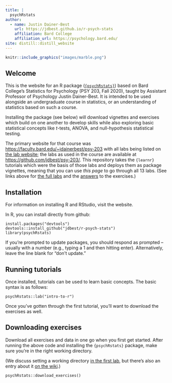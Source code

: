 ```yaml
---
title: |
  psychRstats
author:
  - name: Justin Dainer-Best 
    url: https://jdbest.github.io/r-psych-stats
    affiliation: Bard College
    affiliation_url: https://psychology.bard.edu/
site: distill::distill_website
---
```


```r
knitr::include_graphics("images/marble.png")
```

## Welcome

This is the website for an R package ([`{psychRstats}`](https://github.com/jdbest/r-psych-stats)) based on Bard College's Statistics for Psychology (PSY 203, Fall 2020), taught by Assistant Professor of Psychology Justin Dainer-Best. It is intended to be used alongside an undergraduate course in statistics, or an understanding of statistics based on such a course. 

Installing the package (see below) will download vignettes and exercises which build on one another to develop skills while also exploring basic statistical concepts like _t_-tests, ANOVA, and null-hypothesis statistical testing. 

The primary website for that course was <https://faculty.bard.edu/~jdainerbest/psy-203> with all labs being listed on [the lab website](https://faculty.bard.edu/~jdainerbest/psy-203/labslist.html); the labs as used in the course are available at <https://github.com/jdbest/psy-203/>. This repository takes the `{learnr}` tutorials which were the basis of those labs and deploys them as package vignettes, meaning that you can use *this page* to go through all 13 labs. (See links above for [the full labs](labs.html) and the [answers](answers.html) to the exercises.)

## Installation

For information on installing R and RStudio, visit the website.

In R, you can install directly from github:

```
install.packages("devtools")
devtools::install_github("jdbest/r-psych-stats")
library(psychRstats)
```

If you're prompted to update packages, you should respond as prompted -- usually with a number (e.g., typing a 1 and then hitting enter). Alternatively, leave the line blank for "don't update."

## Running tutorials

Once installed, tutorials can be used to learn basic concepts. The basic syntax is as follows:

```
psychRstats::lab("intro-to-r")
```

Once you've gotten through the first tutorial, you'll want to download the exercises as well. 

## Downloading exercises

Download all exercises and data in one go when you first get started. After running the above code and installing the `{psychRstats}` package, make sure you're in the right working directory.

(We discuss setting a working directory [in the first lab](https://jdbest.github.io/r-psych-stats/exercises/01-intro-to-r/#set-a-working-directory), but there's also an entry about it [on the wiki](https://github.com/jdbest/r-psych-stats/wiki/setting-a-working-directory).)

```
psychRstats::download_exercises()
```